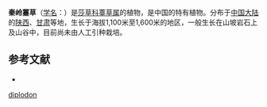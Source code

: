 {{Speciesbox
| name = 秦岭薹草
| status = 
| status_system = 
| image =
| genus = Carex
| species = diplodon
| authority = Nelmes
}}

'''秦岭薹草'''（[[学名|学名]]：{{lang|la|''Carex diplodon''}}）是[[莎草科|莎草科]][[薹草属|薹草属]]的植物，是中国的特有植物。分布于[[中国大陆|中国大陆]]的[[陕西|陕西]]、[[甘肃|甘肃]]等地，生长于海拔1,100米至1,600米的地区，一般生长在山坡岩石上及山谷中，目前尚未由人工引种栽培。

== 参考文献 ==
<div class="references-small">
* {{cite web| url =http://www.bioinfo.cn/db05/KmzwSpecies.php?action=view&id=5923| title =秦岭薹草| work =《中国高等植物数据库全库》| publisher =中国科学院微生物研究所| author =昆明植物研究所| accessdate =2009-02-24| deadurl =yes| archiveurl =https://web.archive.org/web/20160305034832/http://www.bioinfo.cn/db05/KmzwSpecies.php?action=view&id=5923| archivedate =2016-03-05}}
</div>
{{Taxonbar|from=Q15227070}}

{{DEFAULTSORT:Carex diplodon}}
[[Category:薹草属|diplodon]]


{{Carex-stub}}